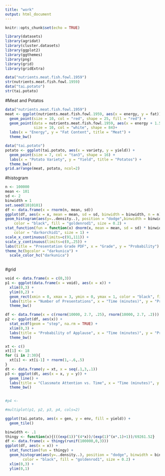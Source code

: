 ```yaml
---
title: "work"
output: html_document
---
```


```r
knitr::opts_chunk$set(echo = TRUE)
```

```r
library(datasets)
library(agridat)
library(cluster.datasets)
library(ggplot2)
library(ggthemes)
library(png)
library(grid)
library(gridExtra)
```

```r
data("nutrients.meat.fish.fowl.1959")
str(nutrients.meat.fish.fowl.1959)
data("tai.potato")
str(tai.potato)
```


#Meat and Potatos
```r
data("nutrients.meat.fish.fowl.1959")
meat <- ggplot(nutrients.meat.fish.fowl.1959, aes(x = energy, y = fat)) +
  geom_point(size = 10, col = "red", shape = 25, fill = "red") +
  geom_point(data = nutrients.meat.fish.fowl.1959, aes(x = energy + 1.5, y = fat - .4),  
             size = 10, col = "white", shape = 84)+
  labs(x = "Energy", y = "Fat Content", title = "Meat") +
  theme_bw()

data("tai.potato")
potato <- ggplot(tai.potato, aes(x = variety, y = yield)) + 
  geom_point(size = 7, col = "tan3", shape = 16) + 
  labs(x = "Potato Variety", y = "Yield", title = "Potatos") +
  theme_bw()
grid.arrange(meat, potato, ncol=2)
```



#histogram
```r
n <- 100000
mean <- 101
sd <- 2
binwidth = 1
set.seed(1010101)
df <- data.frame(x = rnorm(n, mean, sd))
ggplot(df, aes(x = x, mean = mean, sd = sd, binwidth = binwidth, n = n)) +
geom_histogram(aes(y=..density..), position = "dodge",binwidth = binwidth, 
    color = "black", fill = "goldenrod1", size = 0.2) +
stat_function(fun = function(x) dnorm(x, mean = mean, sd = sd) * binwidth,
    color = "darkorchid1", size = 1) +
scale_x_continuous(limits=c(91,111)) + 
scale_y_continuous(limits=c(0,.25)) + 
labs(title = "Presentation Grade PDF", x = "Grade", y = "Probability") +
theme_hc(bgcolor = "darkunica") +
  scale_color_hc("darkunica")
  
```

#grid
```r
void <- data.frame(x = c(0,3))
p1 <- ggplot(data.frame(x = void), aes(x = x)) +
  xlim(0,3) + 
  ylim(0,2) +
  geom_rect(xmin = 0, xmax = 3, ymin = 0, ymax = 1, color = "black", fill = "cyan3", alpha = .25) + 
  labs(title = "Number of Presentations", x = "Time (minutes)", y = "Presentations") +
  theme_bw()

df <- data.frame(x = c(rnorm(10000, 2.7, .25), rnorm(10000, 2.7, .2)))
p2 <- ggplot(df, aes(x)) + 
  stat_ecdf(geom = "step", na.rm = TRUE) +
  xlim(0,3) +
  labs(title = "Probability of Applause", x = "Time (minutes)", y = "Probability") +
  theme_bw()

xt <- c()
xt[1] <- 18
for (i in 2:30){
  xt[i] <- xt[i-1] + rnorm(1,-.6,.5)
}
dt <- data.frame(y = xt, x = seq(.1,3,.1))
p3 <- ggplot(dt, aes(x = x, y = y)) +
  geom_line() + 
  labs(title = "Classmate Attention vs. Time", x = "Time (minutes)", y = "Attention (yawns)") +
  theme_bw()

  
#p4 <-   

#multiplot(p1, p2, p3, p4, cols=2)
```

```r
ggplot(tai.potato, aes(x = gen, y = env, fill = yield)) + 
  geom_tile()

```






```r
binwidth <- .1
thingy <- function(x){(((exp(1))^(4*x))/(exp(1)^(x*.1)+1))/69261.52} 
df <- data.frame(x = thingy(runif(100000,0,3)))
ggplot(df, aes(x = x)) +
  stat_function(fun = thingy) + 
  geom_histogram(aes(y=..density..), position = "dodge", binwidth = binwidth, 
        color = "black", fill = "goldenrod1", size = 0.2) +
  xlim(0,3) + 
  ylim(0,1)
```

